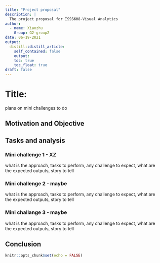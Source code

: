 ```yaml
---
title: "Project proposal"
description: |
  The project proposal for ISSS608-Visual Analytics
author:
  - name: Xiaozhu
    Group: G2-group2
date: 06-19-2021
output:
  distill::distill_article:
    self_contained: false
    output:
    toc: true
    toc_float: true
draft: false
---
```


# Title:

plans on mini challenges to do  

## Motivation and Objective 


## Tasks and analysis  
### Mini challenge 1 - XZ  
what is the approach, tasks to perform, any challenge to expect, what are the expected outputs, story to tell  

### Mini challenge 2 - maybe    
what is the approach, tasks to perform, any challenge to expect, what are the expected outputs, story to tell  

### Mini challange 3 - maybe  
what is the approach, tasks to perform, any challenge to expect, what are the expected outputs, story to tell  



## Conclusion  


```r
knitr::opts_chunk$set(echo = FALSE)
```



